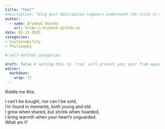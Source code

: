 ```yaml
---
title: "Test"
#description: "blog post description (appears underneath the title in smaller text) which is included on the listing page"
author:
  - name: Aryamik Sharma
    url: https://aryamik.github.io
date: 02-23-2025
categories: 
- Sustainability
- Philosophy

# self-defined categories

draft: false # setting this to `true` will prevent your post from appearing on your listing page until you're ready!
editor: 
  markdown: 
    wrap: 72
---
```


Riddle me this:

I can't be bought, nor can I be sold,\
I’m found in moments, both young and old.\
I grow when shared, but shrink when hoarded,\
I bring warmth when your heart’s unguarded.\
What am I?
